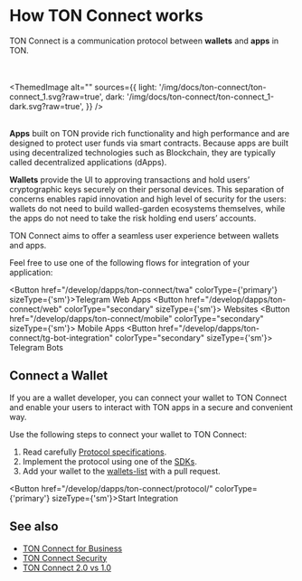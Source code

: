 
# How TON Connect works

TON Connect is a communication protocol between **wallets** and **apps** in TON.


<br></br>
<ThemedImage
    alt=""
    sources={{
        light: '/img/docs/ton-connect/ton-connect_1.svg?raw=true',
        dark: '/img/docs/ton-connect/ton-connect_1-dark.svg?raw=true',
    }}
/>
<br></br>

**Apps** built on TON provide rich functionality and high performance and are designed to protect user funds via smart contracts. Because apps are built using decentralized technologies such as Blockchain, they are typically called decentralized applications (dApps).

**Wallets** provide the UI to approving transactions and hold users’ cryptographic keys securely on their personal devices.
This separation of concerns enables rapid innovation and high level of security for the users: wallets do not need to build walled-garden ecosystems themselves, while the apps do not need to take the risk holding end users’ accounts.

TON Connect aims to offer a seamless user experience between wallets and apps.

Feel free to use one of the following flows for integration of your application:

<Button href="/develop/dapps/ton-connect/twa" colorType={'primary'} sizeType={'sm'}>Telegram Web Apps</Button>
<Button href="/develop/dapps/ton-connect/web"
        colorType="secondary" sizeType={'sm'}>
  Websites
</Button>
<Button href="/develop/dapps/ton-connect/mobile"
        colorType="secondary" sizeType={'sm'}>
  Mobile Apps
</Button>
<Button href="/develop/dapps/ton-connect/tg-bot-integration"
        colorType="secondary" sizeType={'sm'}>
  Telegram Bots
</Button>

## Connect a Wallet

If you are a wallet developer, you can connect your wallet to TON Connect and enable your users to interact with TON apps in a secure and convenient way.

Use the following steps to connect your wallet to TON Connect:

1. Read carefully [Protocol specifications](/develop/dapps/ton-connect/protocol/).
2. Implement the protocol using one of the [SDKs](/develop/dapps/ton-connect/developers).
3. Add your wallet to the [wallets-list](https://github.com/ton-blockchain/wallets-list) with a pull request.

<Button href="/develop/dapps/ton-connect/protocol/" colorType={'primary'} sizeType={'sm'}>Start Integration</Button>

## See also

- [TON Connect for Business](/develop/dapps/ton-connect/business)
- [TON Connect Security](/develop/dapps/ton-connect/security)
- [TON Connect 2.0 vs 1.0](/develop/dapps/ton-connect/comparison)


